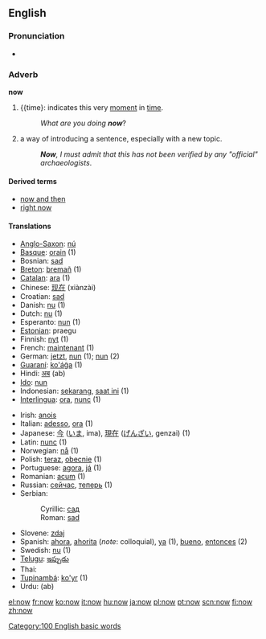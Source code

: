 ==English==

{{rank|only|like|little|77|now|then|A|should}}

===Pronunciation===
*{{audio|en-us-now.ogg|Audio (US)}}

===Adverb===
'''now'''

#{{time}: indicates this very [[moment]] in [[time]].
#:''What are you doing '''now'''''?
# a way of introducing a sentence, especially with a new topic.
#:'''''Now''', I must admit that this has not been verified by any "official" archaeologists''.

====Derived terms====
*[[now and then]]
*[[right now]]

====Translations====
{{top}}
*[[Anglo-Saxon]]: [[nú]]
*[[Basque]]: [[orain]] (1)
*Bosnian: [[sad#Bosnian|sad]]
*[[Breton]]: [[bremañ]] (1)
*[[Catalan]]: [[ara]] (1)
*Chinese: [[现在]] (xiànzài)
*Croatian: [[sad#Croatian|sad]]
*Danish: [[nu]] (1)
*Dutch: [[nu]] (1)
*Esperanto: [[nun]] (1)
*[[Estonian]]: praegu
*Finnish: [[nyt]] (1)
*French: [[maintenant]] (1)
*German: [[jetzt]], [[nun]] (1); [[nun]] (2)
*[[Guaraní]]: [[ko'ág̃a]] (1)
*Hindi: [[अब]] (ab)
*[[Ido]]: [[nun]]
*Indonesian: [[sekarang]], [[saat ini]] (1)
*[[Interlingua]]: [[ora]], [[nunc]] (1)
{{mid}}
*Irish: [[anois]]
*Italian: [[adesso]], [[ora]] (1)
*Japanese: [[今]] ([[いま]], ima), [[現在]] ([[げんざい]], genzai) (1)
*Latin: [[nunc]] (1)
*Norwegian: [[nå]] (1)
*Polish: [[teraz]], [[obecnie]] (1)
*Portuguese: [[agora]], [[já]] (1)
*Romanian: [[acum]] (1)
*Russian: [[сейчас]], [[теперь]] (1)
*Serbian:
*:Cyrillic: [[сад#Serbian|сад]]
*:Roman: [[sad#Serbian|sad]]
*Slovene: [[zdaj]]
*Spanish: [[ahora]], [[ahorita]] (''note'': colloquial), [[ya]] (1), [[bueno]],  [[entonces]] (2)
*Swedish: [[nu]] (1)
*[[Telugu]]: [[ఇప్పుడు]]
*Thai: {{THchar|[[เดี๋ยวนี้]]}}
*[[Tupinambá]]: [[ko'yr]] (1)
*Urdu: {{URchar|[[اب]]}} (ab)
{{bottom}}

[[Category:100 English basic words]]

[[el:now]]
[[fr:now]]
[[ko:now]]
[[it:now]]
[[hu:now]]
[[ja:now]]
[[pl:now]]
[[pt:now]]
[[scn:now]]
[[fi:now]]
[[zh:now]]